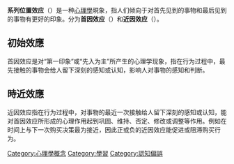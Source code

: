 {{NoteTA
|1=zh-cn:系列位置效应;zh-hk:系列位置效應;zh-tw:序位效應
|2=zh-cn:首因效应;zh-hk:首因效應;zh-tw:初始效應
|3=zh-cn:近因效应;zh-hk:近因效應;zh-tw:時近效應
}}

'''系列位置效应'''（{{Lang-en|'''serial-position effect'''}}）是一种[[心理學|心理學]]現象，指人们倾向于对首先见到的事物和最后见到的事物有更好的印象。分为'''首因效应'''（{{Lang|en|'''primacy effect'''}}）和'''近因效应'''（{{Lang|en|'''recency effect'''}}）。

== 初始效應 ==
首因效应是对“第一印象”或“先入为主”所产生的心理学现象，指在行为过程中，最先接触的事物会给人留下深刻的感知或认知，影响人对事物的感知和判断。

== 時近效應 ==
近因效应指在行为过程中，对事物的最近一次接触给人留下深刻的感知或认知，能对首因效应所形成的心理作用起到巩固、维持、否定、修改或调整等作用。例如在时间上与下一次购买决策最为接近，因此正或负的近因效应能促进或阻滞购买行为。

{{Society-stub}}

[[Category:心理學概念|Category:心理學概念]]
[[Category:學習|Category:學習]]
[[Category:認知偏誤|Category:認知偏誤]]